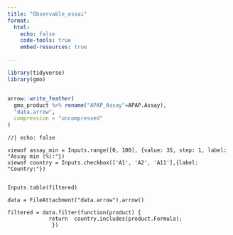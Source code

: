 ---
title: "Observable_essai"
format:
  html:
    echo: false
    code-tools: true
    embed-resources: true

---

```{r echo=FALSE, message=FALSE, warning=FALSE}

library(tidyverse)
library(gmo)


arrow::write_feather(
  gmo_product %>% rename("APAP_Assay"=APAP.Assay), 
  "data.arrow", 
  compression = "uncompressed"
)


```


```{ojs}
//| echo: false

viewof assay_min = Inputs.range([0, 100], {value: 35, step: 1, label: "Assay min (%):"})
viewof country = Inputs.checkbox(['A1', 'A2', 'A11'],{label: "Country:"})


```


```{ojs}
Inputs.table(filtered)
```



```{ojs}
data = FileAttachment("data.arrow").arrow()
```


```{ojs}
filtered = data.filter(function(product) {
             return  country.includes(product.Formula);
              })
              
```



<!-- ```{ojs} -->
<!-- //| echo: false -->
<!-- Plot.dot(filtered, {x: "Country", y: "APAP_Assay", fill:"Country"}).plot() -->
<!-- ``` -->